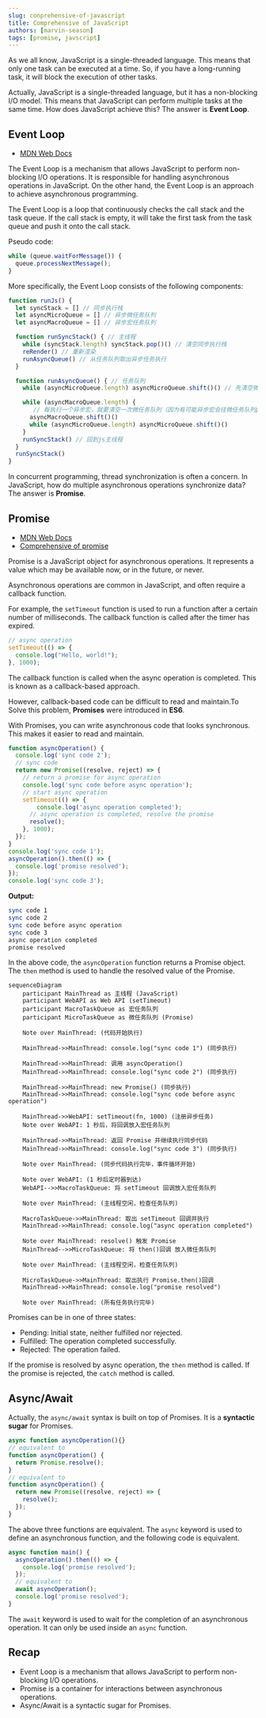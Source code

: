 ```yaml
---
slug: conprehensive-of-javascript
title: Comprehensive of JavaScript
authors: [marvin-season]
tags: [promise, javscript]
---
```


As we all know, JavaScript is a single-threaded language. This means that only one task can be executed at a time.
So, if you have a long-running task, it will block the execution of other tasks.  

Actually, JavaScript is a single-threaded language, but it has a non-blocking I/O model. This means that JavaScript can perform multiple tasks at the same time.
How does JavaScript achieve this? The answer is **Event Loop**.

## Event Loop

- [MDN Web Docs](https://developer.mozilla.org/en-US/docs/Web/JavaScript/Event_loop)

The Event Loop is a mechanism that allows JavaScript to perform non-blocking I/O operations. It is responsible for handling asynchronous operations in JavaScript.
On the other hand, the Event Loop is an approach to achieve asynchronous programming.

The Event Loop is a loop that continuously checks the call stack and the task queue. If the call stack is empty, it will take the first task from the task queue and push it onto the call stack.

Pseudo code:
```javascript
while (queue.waitForMessage()) {
  queue.processNextMessage();
}

```
More specifically, the Event Loop consists of the following components:
```js
function runJs() {
  let syncStack = [] // 同步执行栈
  let asyncMicroQueue = [] // 异步微任务队列
  let asyncMacroQueue = [] // 异步宏任务队列

  function runSyncStack() { // 主线程
    while (syncStack.length) syncStack.pop()() // 清空同步执行栈
    reRender() // 重新渲染
    runAsyncQueue() // 从任务队列取出异步任务执行
  }

  function runAsyncQueue() { // 任务队列
    while (asyncMicroQueue.length) asyncMicroQueue.shift()() // 先清空微任务队列

    while (asyncMacroQueue.length) {
       // 每执行一个异步宏，就要清空一次微任务队列（因为有可能异步宏会往微任务队列push异步微）
      asyncMacroQueue.shift()()
      while (asyncMicroQueue.length) asyncMicroQueue.shift()()
    }
    runSyncStack() // 回到js主线程
  }
  runSyncStack()
}

```

In concurrent programming, thread synchronization is often a concern. 
In JavaScript, how do multiple asynchronous operations synchronize data? The answer is **Promise**.


## Promise
 - [MDN Web Docs](https://developer.mozilla.org/en-US/docs/Web/JavaScript/Reference/Global_Objects/Promise)
 - [Comprehensive of promise](https://medium.com/@PavanCodeCraft/mastering-promises-in-javascript-41a0c9df7473)

Promise is a JavaScript object for asynchronous operations. It represents a value which may be available now, or in the future, or never.

Asynchronous operations are common in JavaScript, and often require a callback function. 

For example, the `setTimeout` function is used to run a function after a certain number of milliseconds. The callback function is called after the timer has expired.

```js
// async operation
setTimeout(() => {
  console.log("Hello, world!");
}, 1000);

```

The callback function is called when the async operation is completed. This is known as a callback-based approach.

However, callback-based code can be difficult to read and maintain.To Solve this problem, **Promises** were introduced in **ES6**.

With Promises, you can write asynchronous code that looks synchronous. This makes it easier to read and maintain.

```js
function asyncOperation() {
  console.log('sync code 2');
  // sync code
  return new Promise((resolve, reject) => {
    // return a promise for async operation
    console.log('sync code before async operation');
    // start async operation
    setTimeout(() => {
        console.log('async operation completed');
      // async operation is completed, resolve the promise
      resolve();
    }, 1000);
  });
}
console.log('sync code 1');
asyncOperation().then(() => {
  console.log('promise resolved');
});
console.log('sync code 3');
```

**Output:**
```sh
sync code 1
sync code 2
sync code before async operation
sync code 3
async operation completed
promise resolved
```
In the above code, the `asyncOperation` function returns a Promise object. The `then` method is used to handle the resolved value of the Promise.

```mermaid
sequenceDiagram
    participant MainThread as 主线程 (JavaScript)
    participant WebAPI as Web API (setTimeout)
    participant MacroTaskQueue as 宏任务队列
    participant MicroTaskQueue as 微任务队列 (Promise)

    Note over MainThread: (代码开始执行)
    
    MainThread->>MainThread: console.log("sync code 1") (同步执行)

    MainThread->>MainThread: 调用 asyncOperation()
    MainThread->>MainThread: console.log("sync code 2") (同步执行)
    
    MainThread->>MainThread: new Promise() (同步执行)
    MainThread->>MainThread: console.log("sync code before async operation")
    
    MainThread->>WebAPI: setTimeout(fn, 1000) (注册异步任务)
    Note over WebAPI: 1 秒后，将回调放入宏任务队列
    
    MainThread->>MainThread: 返回 Promise 并继续执行同步代码
    MainThread->>MainThread: console.log("sync code 3") (同步执行)
    
    Note over MainThread: (同步代码执行完毕，事件循环开始)

    Note over WebAPI: (1 秒后定时器到达)
    WebAPI-->>MacroTaskQueue: 将 setTimeout 回调放入宏任务队列

    Note over MainThread: (主线程空闲，检查任务队列)

    MacroTaskQueue->>MainThread: 取出 setTimeout 回调并执行
    MainThread->>MainThread: console.log("async operation completed")
    
    Note over MainThread: resolve() 触发 Promise
    MainThread-->>MicroTaskQueue: 将 then()回调 放入微任务队列

    Note over MainThread: (主线程空闲，检查任务队列)

    MicroTaskQueue->>MainThread: 取出执行 Promise.then()回调
    MainThread->>MainThread: console.log("promise resolved")

    Note over MainThread: (所有任务执行完毕)
```

Promises can be in one of three states:
- Pending: Initial state, neither fulfilled nor rejected.
- Fulfilled: The operation completed successfully.
- Rejected: The operation failed.

If the promise is resolved by async operation, the `then` method is called. 
If the promise is rejected, the `catch` method is called.

## Async/Await
Actually, the `async/await` syntax is built on top of Promises. It is a **syntactic sugar** for Promises.
```js
async function asyncOperation(){}
// equivalent to
function asyncOperation() {
  return Promise.resolve();
}
// equivalent to
function asyncOperation() {
  return new Promise((resolve, reject) => {
    resolve();
  });
}
```

The above three functions are equivalent. The `async` keyword is used to define an asynchronous function, and the following code is equivalent.
```js
async function main() {
  asyncOperation().then(() => {
    console.log('promise resolved');
  });
  // equivalent to
  await asyncOperation();
  console.log('promise resolved');
}
```

The `await` keyword is used to wait for the completion of an asynchronous operation. It can only be used inside an `async` function.

## Recap
- Event Loop is a mechanism that allows JavaScript to perform non-blocking I/O operations.
- Promise is a container for interactions between asynchronous operations.
- Async/Await is a syntactic sugar for Promises.
